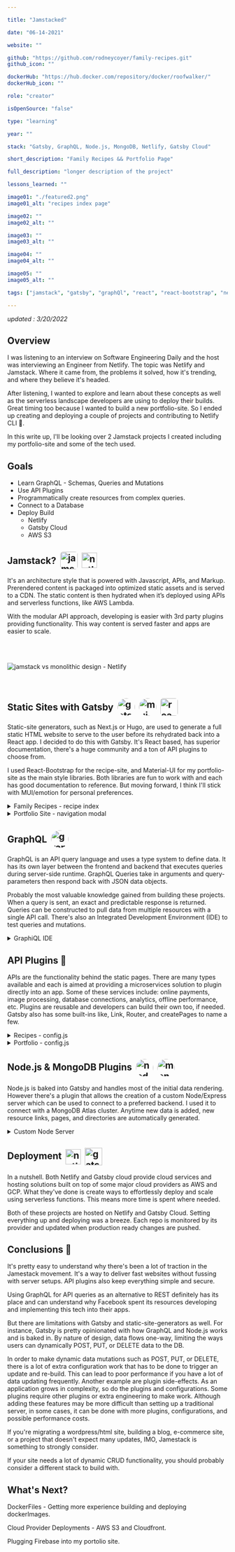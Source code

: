 ```yaml
---

title: "Jamstacked"

date: "06-14-2021"

website: ""

github: "https://github.com/rodneycoyer/family-recipes.git"
github_icon: ""

dockerHub: "https://hub.docker.com/repository/docker/roofwalker/"
dockerHub_icon: ""

role: "creator"

isOpenSource: "false"

type: "learning"

year: ""

stack: "Gatsby, GraphQL, Node.js, MongoDB, Netlify, Gatsby Cloud"

short_description: "Family Recipes && Portfolio Page"

full_description: "longer description of the project"

lessons_learned: ""

image01: "./featured2.png"
image01_alt: "recipes index page"

image02: ""
image02_alt: ""

image03: ""
image03_alt: ""

image04: ""
image04_alt: ""

image05: ""
image05_alt: ""

tags: ["jamstack", "gatsby", "graphQl", "react", "react-bootstrap", "netlify", "aws", "ec2", "s3", "cloud-front"]

---
```


*updated : 3/20/2022*

## Overview

I was listening to an interview on Software Engineering Daily and the host was interviewing an Engineer from Netlify. The topic was Netlify and Jamstack. Where it came from, the problems it solved, how it's trending, and where they believe it's headed.

After listening, I wanted to explore and learn about these concepts as well as the serverless landscape developers are using to deploy their builds. Great timing too because I wanted to build a new portfolio-site. So I ended up creating and deploying a couple of projects and contributing to Netlify CLI 🎉.

In this write up, I'll be looking over 2 Jamstack projects I created including my portfolio-site and some of the tech used.

## Goals

- Learn GraphQL - Schemas, Queries and Mutations
- Use API Plugins
- Programmatically create resources from complex queries.
- Connect to a Database
- Deploy Build
  - Netlify
  - Gatsby Cloud
  - AWS S3

## Jamstack? <a href="https://jamstack.org" target="_blank" rel="noreferrer"><img style="margin-left: .25rem; border-radius: 6px; vertical-align: -12px" src="https://do3z7e6uuakno.cloudfront.net/uploads/event/logo/1093832/2a813938a009bfe6d3e60be5902a502d.png" alt="jamstack logo" width="40" height="auto"/></a> <a href="https://www.netlify.com/jamstack" target="_blank" rel="noreferrer"> <img style="margin-left: .25rem; vertical-align: -9px" src="https://www.vectorlogo.zone/logos/netlify/netlify-icon.svg" alt="netlify cli" width="35" height="auto"/></a>

It's an architecture style that is powered with Javascript, APIs, and Markup. Prerendered content is packaged into optimized static assets and is served to a CDN. The static content is then hydrated when it’s deployed using APIs and serverless functions, like AWS Lambda.

With the modular API approach, developing is easier with 3rd party plugins providing functionality. This way content is served faster and apps are easier to scale.


<div style="margin-top: 4rem; margin-bottom: 4rem">
  <img src="./jamstackVSmono.png" alt="jamstack vs monolithic design - Netlify" />
</div>

## Static Sites with Gatsby <a href="https://gatsbyjs.com/" target="_blank" rel="noreferrer"><img style="margin-left: .25rem; border-radius: 50%; vertical-align: -12px" src="https://www.datocms-assets.com/205/1624021714-cover.png?w=300" alt="gatsby.js logo" width="40" height="auto"/></a> <a href="https://mui.com/" target="_blank" rel="noreferrer"><img style="margin-left: .25rem; border-radius: 50%; vertical-align: -12px" src="https://mui.com/static/logo.png" alt="mui logo" width="40" height="auto"/></a> <a href="https://react-bootstrap.github.io/" target="_blank" rel="noreferrer"><img style="margin-left: .25rem; border-radius: 6px; vertical-align: -12px" src="https://crowdcast-prod.imgix.net/-KHhIzuATU2K4OVPd2sP/event-cover-5388?w=800" alt="reactstrap logo" width="40" height="auto"/></a>

Static-site generators, such as Next.js or Hugo, are used to generate a full static HTML website to serve to the user before its rehydrated back into a React app. I decided to do this with Gatsby. It's React based, has superior documentation, there's a huge community and a ton of API plugins to choose from.

I used React-Bootstrap for the recipe-site, and Material-UI for my portfolio-site as the main style libraries. Both libraries are fun to work with and each has good documentation to reference. But moving forward, I think I'll stick with MUI/emotion for personal preferences.


  <details>
<summary> Family Recipes - recipe index </summary>

  ![family recipes landing page](/image01.png)
</details>

  <details>
<summary> Portfolio Site - navigation modal </summary>

  ![portfolio nav modal](/portfolio-landing.png)
</details>

## GraphQL <a href="https://graphql.org/" target="_blank" rel="noreferrer"><img style="margin-left: .25rem; border-radius: 50%; vertical-align: -12px" src="https://upload.wikimedia.org/wikipedia/commons/thumb/1/17/GraphQL_Logo.svg/2048px-GraphQL_Logo.svg.png" alt="graphql logo" width="40" height="auto"/></a>

GraphQL is an API query language and uses a type system to define data. It has its own layer between the frontend and backend that executes queries during server-side runtime. GraphQL Queries take in arguments and query-parameters then respond back with JSON data objects.

Probably the most valuable knowledge gained from building these projects. When a query is sent, an exact and predictable response is returned. Queries can be constructed to pull data from multiple resources with a single API call. There's also an Integrated Development Environment (IDE) to test queries and mutations.

  <details>
<summary> GraphiQL IDE </summary>

  ![graphiQL query](/portfolio-graphiql.png)
</details>


## API Plugins <a style="text-decoration: none" href="https://www.gatsbyjs.com/plugins" alt="gatsby plugins"> 🔌 </a>

APIs are the functionality behind the static pages. There are many types available and each is aimed at providing a microservices solution to plugin directly into an app. Some of these services include: online payments, image processing, database connections, analytics, offline performance, etc. Plugins are reusable and developers can build their own too, if needed. Gatsby also has some built-ins like, Link, Router, and createPages to name a few.

  <details>
<summary> Recipes - config.js </summary>

  ![graphiQL query](/recipes-config.png)
</details>

  <details>
<summary> Portfolio - config.js </summary>

  ![graphiQL query](/portfolio-config.png)
</details>

## Node.js & MongoDB Plugins <a href="https://www.gatsbyjs.com/plugins/gatsby-plugin-nodejs/" target="_blank" rel="noreferrer"><img style="margin-left: .25rem; border-radius: 50%; vertical-align: middle" src="https://w7.pngwing.com/pngs/780/57/png-transparent-node-js-javascript-database-mongodb-native-miscellaneous-text-trademark.png" alt="nodejs logo" width="40" height="auto"/></a> <a href="https://www.mongodb.com/" target="_blank" rel="noreferrer"><img style="margin-left: .25rem; border-radius: 50%; vertical-align: middle" src="https://code4developers.com/wp-content/uploads/2019/10/MongoDBicon.png" alt="mongodb logo" width="40" height="auto"/></a>

Node.js is baked into Gatsby and handles most of the initial data rendering. However there's a plugin that allows the creation of a custom Node/Express server which can be used to connect to a preferred backend. I used it to connect with a MongoDB Atlas cluster. Anytime new data is added, new resource links, pages, and directories are automatically generated.

  <details>
<summary> Custom Node Server </summary>

  ![graphiQL query](/recipe-server.png)
</details>

## Deployment <a href="https://www.netlify.com/products/build" target="_blank" rel="noreferrer"> <img style="margin-left: .25rem; vertical-align: middle" src="https://www.vectorlogo.zone/logos/netlify/netlify-icon.svg" alt="netlify build" width="auto" height="35"/></a> <a href="https://www.gatsbyjs.com/products/cloud/" target="_blank" rel="noreferrer"> <img style="margin-left: .25rem; vertical-align: middle" src="https://www.datocms-assets.com/205/1624021714-cover.png?w=300" alt="gatsby cloud" width="auto" height="40"/></a>

In a nutshell. Both Netlify and Gatsby cloud provide cloud services and hosting solutions built on top of some major cloud providers as AWS and GCP. What they've done is create ways to effortlessly deploy and scale using serverless functions. This means more time is spent where needed.

Both of these projects are hosted on Netlify and Gatsby Cloud. Setting everything up and deploying was a breeze. Each repo is monitored by its provider and updated when production ready changes are pushed.

## Conclusions 💭

It's pretty easy to understand why there's been a lot of traction in the Jamestack movement. It's a way to deliver fast websites without fussing with server setups. API plugins also keep everything simple and secure.

Using GraphQL for API queries as an alternative to REST definitely has its place and can understand why Facebook spent its resources developing and implementing this tech into their apps.

But there are limitations with Gatsby and static-site-generators as well. For instance, Gatsby is pretty opinionated with how GraphQL and Node.js works and is baked in. By nature of design, data flows one-way, limiting the ways users can dynamically POST, PUT, or DELETE data to the DB.

In order to make dynamic data mutations such as POST, PUT, or DELETE, there is a lot of extra configuration work that has to be done to trigger an update and re-build. This can lead to poor performance if you have a lot of data updating frequently. Another example are plugin side-effects. As an application grows in complexity, so do the plugins and configurations. Some plugins require other plugins or extra engineering to make work. Although adding these features may be more difficult than setting up a traditional server, in some cases, it can be done with more plugins, configurations, and possible performance costs.

If you're migrating a wordpress/html site, building a blog, e-commerce site, or a project that doesn't expect many updates, IMO, Jamestack is something to strongly consider.

If your site needs a lot of dynamic CRUD functionality, you should probably consider a different stack to build with.

## What's Next?

DockerFiles - Getting more experience building and deploying dockerImages.

Cloud Provider Deployments - AWS S3 and Cloudfront.

Plugging Firebase into my portolio site.